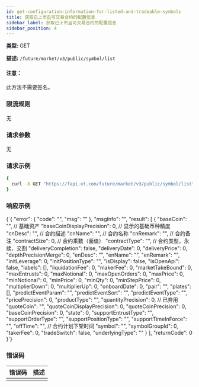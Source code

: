 ```yaml
---
id: get-configuration-information-for-listed-and-tradeable-symbols
title: 获取已上市且可交易合约的配置信息
sidebar_label: 获取已上市且可交易合约的配置信息
sidebar_position: 4
---
```


**类型:** GET

**描述:** `/future/market/v3/public/symbol/list`

#### 注意：

此方法不需要签名。

### 限流规则

无

### 请求参数

无

### 请求示例

```bash title="Request"
{
  curl -X GET "https://fapi.xt.com/future/market/v3/public/symbol/list"
}
```

### 响应示例


<CodeBlock language="json" title="Response">
  {`{
  "error": {
    "code": "",
    "msg": ""
  },
  "msgInfo": "",
  "result": [
    {
      "baseCoin": "",      // 基础资产
      "baseCoinDisplayPrecision": 0,  // 显示的基础币种精度
      "cnDesc": "",  // 合约描述
      "cnName": "",  // 合约名称
      "cnRemark": "",  // 合约备注
      "contractSize": 0,  // 合约乘数（面值）
      "contractType": "",  // 合约类型，永续、交割
      "deliveryCompletion": false,
      "deliveryDate": 0,
      "deliveryPrice": 0,
      "depthPrecisionMerge": 0,
      "enDesc": "",
      "enName": "",
      "enRemark": "",
      "initLeverage": 0,
      "initPositionType": "",
      "isDisplay": false,
      "isOpenApi": false,
      "labels": [],
      "liquidationFee": 0,
      "makerFee": 0,
      "marketTakeBound": 0,
      "maxEntrusts": 0,
      "maxNotional": 0,
      "maxOpenOrders": 0,
      "maxPrice": 0,
      "minNotional": 0,
      "minPrice": 0,
      "minQty": 0,
      "minStepPrice": 0,
      "multiplierDown": 0,
      "multiplierUp": 0,
      "onboardDate": 0,
      "pair": "",
      "plates": [],
      "predictEventParam": "",
      "predictEventSort": "",
      "predictEventType": "",
      "pricePrecision": 0,
      "productType": "",
      "quantityPrecision": 0,     // 已弃用
      "quoteCoin": "",
      "quoteCoinDisplayPrecision": 0,
      "quoteCoinPrecision": 0,
      "baseCoinPrecision": 0,
      "state": 0,
      "supportEntrustType": "",
      "supportOrderType": "",
      "supportPositionType": "",
      "supportTimeInForce": "",
      "offTime": "",                    // 合约计划下架时间
      "symbol": "",
      "symbolGroupId": 0,
      "takerFee": 0,
      "tradeSwitch": false,
      "underlyingType": ""
    }
  ],
  "returnCode": 0
}`}
</CodeBlock>

### 错误码

| 错误码 | 描述 |
|-------------|----------------|
|  |  |
